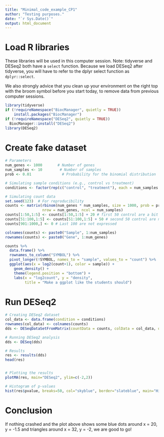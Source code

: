 ```yaml
---
title: "Minimal_code_example_CP1"
author: "Testing purposes."
date: "`r Sys.Date()`"
output: html_document
---
```


# Load R libraries

These libraries will be used in this computer session. Note: tidyverse and DESeq2 both have a `select` function. Because we load DESeq2 after tidyverse, you will have to refer to the dplyr select function as `dplyr::select`.

We also strongly advice that you clean up your environment on the right top with the broom symbol before you start today, to remove data from previous computer sessions.

```r
library(tidyverse)
if (!requireNamespace("BiocManager", quietly = TRUE))
    install.packages("BiocManager")
if (!requireNamespace("DESeq2", quietly = TRUE))
  BiocManager::install("DESeq2")
library(DESeq2)
```

# Create fake dataset

```r
# Parameters
num_genes <- 1000       # Number of genes
num_samples <- 10        # Number of samples
prob <- 0.01              # Probability for the binomial distribution

# Simulating sample conditions (e.g., control vs treatment)
conditions <- factor(rep(c("control", "treatment"), each = num_samples / 2))

# Simulating count data
set.seed(123)  # For reproducibility
counts <- matrix(rbinom(num_genes * num_samples, size = 1000, prob = prob),
                 nrow = num_genes, ncol = num_samples)
counts[1:50,1:5] <- counts[1:50,1:5] + 20 # first 50 control are a bit differentially expressed
counts[51:100,1:5] <- counts[51:100,1:5] + 50 # second 50 control are more differentially expressed
counts[901:1000,] <- 0 # Last 100 are not expressed

colnames(counts) <- paste0("Sample", 1:num_samples)
rownames(counts) <- paste0("Gene", 1:num_genes)
```

```r
counts %>%
  data.frame() %>%
  rownames_to_column("SYMBOL") %>%
  pivot_longer(!SYMBOL, names_to = "sample", values_to = "count") %>% 
  ggplot(aes(x = log2(count+1), color = sample)) +
    geom_density() +
    theme(legend.position = "bottom") +
    labs(x = "log2count", y = "density", 
         title = "Make a ggplot like the students should")
```

# Run DESeq2

```r
# Creating DESeq2 dataset
col_data <- data.frame(condition = conditions)
rownames(col_data) <- colnames(counts)
dds <- DESeqDataSetFromMatrix(countData = counts, colData = col_data, design = ~ condition)

# Running DESeq2 analysis
dds <- DESeq(dds)

# Results
res <- results(dds)
head(res)


# Plotting the results
plotMA(res, main="DESeq2", ylim=c(-2,2))

# Histogram of p-values
hist(res$pvalue, breaks=50, col="skyblue", border="slateblue", main="Histogram of p-values")

```

# Conclusion

If nothing crashed and the plot above shows some blue dots around x = 20, y = -1.5 and triangles around x = 32, y = -2, we are good to go!

